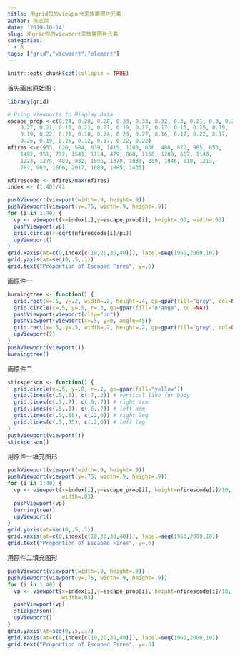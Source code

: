 ```yaml
---
title: 用grid包的viewport来放置图片元素
author: 陈志荣
date: '2019-10-14'
slug: 用grid包的viewport来放置图片元素
categories:
  - R
tags: ["grid","viewport","element"]
---
```


```r
knitr::opts_chunk$set(collapse = TRUE)
```

首先画出原始图：

```r
library(grid)

# Using Viewports to Display Data
escape_prop <-c(0.24, 0.28, 0.28, 0.33, 0.33, 0.32, 0.3, 0.21, 0.3, 0.28, 0.17,
    0.27, 0.21, 0.18, 0.22, 0.21, 0.19, 0.17, 0.17, 0.15, 0.25, 0.19,
    0.19, 0.22, 0.21, 0.18, 0.24, 0.23, 0.27, 0.16, 0.17, 0.22, 0.17,
    0.25, 0.19, 0.25, 0.12, 0.17, 0.22, 0.22)
nfires <-c(953, 620, 584, 839, 1415, 1180, 656, 408, 872, 965, 853,
    1492, 951, 772, 1541, 1114, 479, 860, 1166, 1208, 657, 1140,
    1223, 1275, 489, 932, 1096, 1378, 1033, 889, 1046, 818, 1213,
    782, 962, 1666, 2017, 1689, 1885, 1435)

nfirescode <- nfires/max(nfires)
index <- (1:40)/41

pushViewport(viewport(width=.9, height=.9))
pushViewport(viewport(y=.75, width=.9, height=.9))
for (i in 1:40) {
  vp <- viewport(x=index[i],y=escape_prop[i], height=.03, width=.03)
  pushViewport(vp)
  grid.circle(r=sqrt(nfirescode[i]/pi))
  upViewport()
}
grid.xaxis(at=c(0,index[c(10,20,30,40)]), label=seq(1960,2000,10))
grid.yaxis(at=seq(0,.5,.1))
grid.text("Proportion of Escaped Fires", y=.6)
```


画原件一

```r
burningtree <- function() {
  grid.rect(x=.5, y=.2, width=.2, height=.4, gp=gpar(fill="grey", col=NA))
  grid.circle(x=.5, y=.5, r=.3, gp=gpar(fill="orange", col=NA))
  pushViewport(viewport(clip="on"))
  pushViewport(viewport(x=.5, y=0, angle=45))
  grid.rect(x=.5, y=.5, width=.2, height=.2, gp=gpar(fill="grey", col=NA))
  upViewport(2)
}
pushViewport(viewport())
burningtree()
```


画原件二

```r

stickperson <- function() {
  grid.circle(x=.5, y=.8, r=.1, gp=gpar(fill="yellow"))
  grid.lines(c(.5,.5), c(.7,.2)) # vertical line for body
  grid.lines(c(.5,.7), c(.6,.7)) # right arm
  grid.lines(c(.5,.3), c(.6,.7)) # left arm
  grid.lines(c(.5,.65), c(.2,0)) # right leg
  grid.lines(c(.5,.35), c(.2,0)) # left leg
}
pushViewport(viewport())
stickperson()
```


用原件一填充图形
```r
pushViewport(viewport(width=.9, height=.9))
pushViewport(viewport(y=.75, width=.9, height=.9))
for (i in 1:40) {
  vp <- viewport(x=index[i],y=escape_prop[i], height=nfirescode[i]/10,
                 width=.03)
  pushViewport(vp)
  burningtree() 
  upViewport()
}
grid.yaxis(at=seq(0,.5,.1))
grid.xaxis(at=c(0,index[c(10,20,30,40)]), label=seq(1960,2000,10))
grid.text("Proportion of Escaped Fires", y=.6)
```

用原件二填充图形
```r
pushViewport(viewport(width=.9, height=.9))
pushViewport(viewport(y=.75, width=.9, height=.9))
for (i in 1:40) {
  vp <- viewport(x=index[i],y=escape_prop[i], height=nfirescode[i]/10,
                 width=.03)
  pushViewport(vp)
  stickperson()
  upViewport()
}
grid.yaxis(at=seq(0,.5,.1))
grid.xaxis(at=c(0,index[c(10,20,30,40)]), label=seq(1960,2000,10))
grid.text("Proportion of Escaped Fires", y=.6)
```

